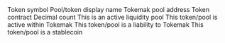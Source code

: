 <ParamField path="symbol">
Token symbol
</ParamField>
<ParamField path="display_name">
Pool/token display name
</ParamField>
<ParamField path="address">
Tokemak pool address
</ParamField>
<ParamField path="pricing_contract">
Token contract
</ParamField>
<ParamField path="decimals">
Decimal count
</ParamField>
<ParamField path="is_pool">
This is an active liquidity pool
</ParamField>
<ParamField path="is_active">
This token/pool is active within Tokemak
</ParamField>
<ParamField path="is_liability">
This token/pool is a liability to Tokemak
</ParamField>
<ParamField path="is_dollar_stable">
This token/pool is a stablecoin
</ParamField>
